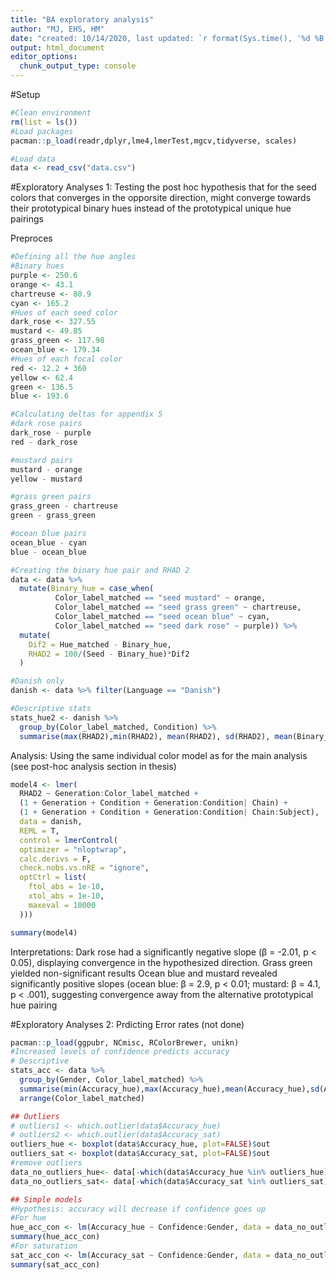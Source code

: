 ```yaml
---
title: "BA exploratory analysis"
author: "MJ, EHS, HM"
date: "created: 10/14/2020, last updated: `r format(Sys.time(), '%d %B, %Y')`"
output: html_document
editor_options: 
  chunk_output_type: console
---
```

#Setup
```r
#Clean environment
rm(list = ls())
#Load packages
pacman::p_load(readr,dplyr,lme4,lmerTest,mgcv,tidyverse, scales)

#Load data
data <- read_csv("data.csv")
```

#Exploratory Analyses 1:
Testing the post hoc hypothesis that for the seed colors that converges in the opporsite direction, might converge towards their prototypical binary hues instead of the prototypical unique hue pairings

Preproces
```r
#Defining all the hue angles
#Binary hues
purple <- 250.6
orange <- 43.1
chartreuse <- 80.9
cyan <- 165.2
#Hues of each seed color 
dark_rose <- 327.55
mustard <- 49.85
grass_green <- 117.98
ocean_blue <- 179.34
#Hues of each focal color 
red <- 12.2 + 360
yellow <- 62.4
green <- 136.5
blue <- 193.6

#Calculating deltas for appendix 5
#dark rose pairs
dark_rose - purple
red - dark_rose

#mustard pairs
mustard - orange
yellow - mustard

#grass green pairs
grass_green - chartreuse
green - grass_green

#ocean blue pairs
ocean_blue - cyan
blue - ocean_blue

#Creating the binary hue pair and RHAD 2
data <- data %>% 
  mutate(Binary_hue = case_when(
          Color_label_matched == "seed mustard" ~ orange,
          Color_label_matched == "seed grass green" ~ chartreuse,
          Color_label_matched == "seed ocean blue" ~ cyan,
          Color_label_matched == "seed dark rose" ~ purple)) %>% 
  mutate(
    Dif2 = Hue_matched - Binary_hue,
    RHAD2 = 100/(Seed - Binary_hue)*Dif2
  )

#Danish only
danish <- data %>% filter(Language == "Danish")

#Descriptive stats
stats_hue2 <- danish %>% 
  group_by(Color_label_matched, Condition) %>% 
  summarise(max(RHAD2),min(RHAD2), mean(RHAD2), sd(RHAD2), mean(Binary_hue))

```

Analysis:
Using the same individual color model as for the main analysis (see post-hoc analysis section in thesis)
```r
model4 <- lmer(
  RHAD2 ~ Generation:Color_label_matched + 
  (1 + Generation + Condition + Generation:Condition| Chain) +
  (1 + Generation + Condition + Generation:Condition| Chain:Subject), 
  data = danish, 
  REML = T, 
  control = lmerControl(
  optimizer = "nloptwrap",
  calc.derivs = F,
  check.nobs.vs.nRE = "ignore",
  optCtrl = list(
    ftol_abs = 1e-10, 
    xtol_abs = 1e-10,
    maxeval = 10000
  )))

summary(model4)

```
Interpretations:
Dark rose had a significantly negative slope (β = -2.01, p < 0.05), displaying convergence in the hypothesized direction.
Grass green yielded non-significant results
Ocean blue and mustard revealed significantly positive slopes (ocean blue: β = 2.9, p < 0.01; mustard: β = 4.1, p < .001), suggesting convergence away from the alternative prototypical hue pairing

#Exploratory Analyses 2:
Prdicting Error rates (not done)
```r
pacman::p_load(ggpubr, NCmisc, RColorBrewer, unikn)
#Increased levels of confidence predicts accuracy
# Descriptive
stats_acc <- data %>% 
  group_by(Gender, Color_label_matched) %>% 
  summarise(min(Accuracy_hue),max(Accuracy_hue),mean(Accuracy_hue),sd(Accuracy_hue),min(Accuracy_sat),max(Accuracy_sat),mean(Accuracy_sat),sd(Accuracy_sat),mean(Confidence),sd(Confidence)) %>% 
  arrange(Color_label_matched)

## Outliers
# outliers1 <- which.outlier(data$Accuracy_hue)
# outliers2 <- which.outlier(data$Accuracy_sat)
outliers_hue <- boxplot(data$Accuracy_hue, plot=FALSE)$out
outliers_sat <- boxplot(data$Accuracy_sat, plot=FALSE)$out
#remove outliers
data_no_outliers_hue<- data[-which(data$Accuracy_hue %in% outliers_hue),]
data_no_outliers_sat<- data[-which(data$Accuracy_sat %in% outliers_sat),]

## Simple models
#Hypothesis: accuracy will decrease if confidence goes up
#For hue
hue_acc_con <- lm(Accuracy_hue ~ Confidence:Gender, data = data_no_outliers_hue)
summary(hue_acc_con)
#For saturation
sat_acc_con <- lm(Accuracy_sat ~ Confidence:Gender, data = data_no_outliers_sat)
summary(sat_acc_con)

```

